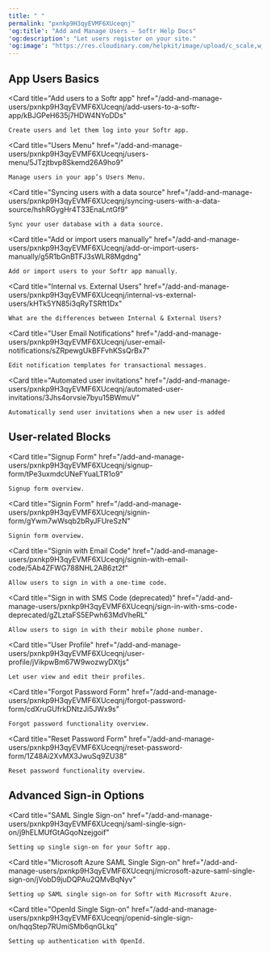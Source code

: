 ```yaml
---
title: " "
permalink: "pxnkp9H3qyEVMF6XUceqnj"
'og:title': "Add and Manage Users – Softr Help Docs"
'og:description': "Let users register on your site."
'og:image': "https://res.cloudinary.com/helpkit/image/upload/c_scale,w_700,q_auto/v1674219840/softrdocs_meta_OG_Image_Url_258f31c013.png"
---
```


## App Users Basics
<Card
    title="Add users to a Softr app"
    href="/add-and-manage-users/pxnkp9H3qyEVMF6XUceqnj/add-users-to-a-softr-app/kBJGPeH635j7HDW4NYoDDs"
>
    Create users and let them log into your Softr app.
</Card>

<Card
    title="Users Menu"
    href="/add-and-manage-users/pxnkp9H3qyEVMF6XUceqnj/users-menu/5JTzjtbvp8Skemd26A9ho9"
>
    Manage users in your app’s Users Menu.
</Card>

<Card
    title="Syncing users with a data source"
    href="/add-and-manage-users/pxnkp9H3qyEVMF6XUceqnj/syncing-users-with-a-data-source/hshRGygHr4T33EnaLntGf9"
>
    Sync your user database with a data source.
</Card>

<Card
    title="Add or import users manually"
    href="/add-and-manage-users/pxnkp9H3qyEVMF6XUceqnj/add-or-import-users-manually/g5R1bGnBTFJ3sWLR8Mgdng"
>
    Add or import users to your Softr app manually.
</Card>

<Card
    title="Internal vs. External Users"
    href="/add-and-manage-users/pxnkp9H3qyEVMF6XUceqnj/internal-vs-external-users/kHTk5YN85i3qRyTSRft1Dx"
>
    What are the differences between Internal & External Users?
</Card>

<Card
    title="User Email Notifications"
    href="/add-and-manage-users/pxnkp9H3qyEVMF6XUceqnj/user-email-notifications/sZRpewgUkBFFvhKSsQrBx7"
>
    Edit notification templates for transactional messages.
</Card>

<Card
    title="Automated user invitations"
    href="/add-and-manage-users/pxnkp9H3qyEVMF6XUceqnj/automated-user-invitations/3Jhs4orvsie7byu15BWmuV"
>
    Automatically send user invitations when a new user is added
</Card>

## User-related Blocks
<Card
    title="Signup Form"
    href="/add-and-manage-users/pxnkp9H3qyEVMF6XUceqnj/signup-form/tPe3uxmdcUNeFYuaLTR1o9"
>
    Signup form overview.
</Card>

<Card
    title="Signin Form"
    href="/add-and-manage-users/pxnkp9H3qyEVMF6XUceqnj/signin-form/gYwm7wWsqb2bRyJFUreSzN"
>
    Signin form overview.
</Card>

<Card
    title="Signin with Email Code"
    href="/add-and-manage-users/pxnkp9H3qyEVMF6XUceqnj/signin-with-email-code/5Ab4ZFWG788NHL2AB6zt2f"
>
    Allow users to sign in with a one-time code.
</Card>

<Card
    title="Sign in with SMS Code (deprecated)"
    href="/add-and-manage-users/pxnkp9H3qyEVMF6XUceqnj/sign-in-with-sms-code-deprecated/gZLztaFS5EPwh63MdVheRL"
>
    Allow users to sign in with their mobile phone number.
</Card>

<Card
    title="User Profile"
    href="/add-and-manage-users/pxnkp9H3qyEVMF6XUceqnj/user-profile/jVikpwBm67W9wozwyDXtjs"
>
    Let user view and edit their profiles.
</Card>

<Card
    title="Forgot Password Form"
    href="/add-and-manage-users/pxnkp9H3qyEVMF6XUceqnj/forgot-password-form/cdXruGUfrkDNtzJi5JWx9s"
>
    Forgot password functionality overview.
</Card>

<Card
    title="Reset Password Form"
    href="/add-and-manage-users/pxnkp9H3qyEVMF6XUceqnj/reset-password-form/1Z48Ai2XvMX3JwuSq9ZU38"
>
    Reset password functionality overview.
</Card>

## Advanced Sign-in Options
<Card
    title="SAML Single Sign-on"
    href="/add-and-manage-users/pxnkp9H3qyEVMF6XUceqnj/saml-single-sign-on/j9hELMUfGtAGqoNzejgoif"
>
    Setting up single sign-on for your Softr app.
</Card>

<Card
    title="Microsoft Azure SAML Single Sign-on"
    href="/add-and-manage-users/pxnkp9H3qyEVMF6XUceqnj/microsoft-azure-saml-single-sign-on/jVobD9juDQPAu2QMvBqNyv"
>
    Setting up SAML single sign-on for Softr with Microsoft Azure.
</Card>

<Card
    title="OpenId Single Sign-on"
    href="/add-and-manage-users/pxnkp9H3qyEVMF6XUceqnj/openid-single-sign-on/hqqStep7RUmiSMb6qnGLkq"
>
    Setting up authentication with OpenId.
</Card>
